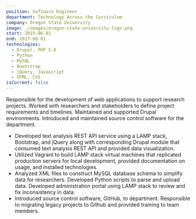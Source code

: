 ```yaml
---
position: Software Engineer
department: Technology Across the Curriculum
company: Oregon State University
image: ./images/oregon-state-university-logo.png
start: 2015-06-01
end: 2017-08-01
technologies:
  - Drupal, PHP 5.6
  - Python
  - MySQL
  - Bootstrap
  - jQuery, Javascript
  - HTML, CSS
isCurrent: false
---
```


Responsible for the development of web applications to support research projects. Worked with researchers and stakeholders to define project requirements and timelines. Maintained and supported Drupal environments. Introduced and maintained source control software for the department.

- Developed text analysis REST API service using a LAMP stack, Bootstrap, and jQuery along with corresponding Drupal module that consumed text analysis REST API and provided data visualization.
- Utilized Vagrant to build LAMP stack virtual machines that replicated production servers for local development, provided documentation on usage, and installed technologies.
- Analyzed XML files to construct MySQL database schema to simplify data for researchers. Developed Python scripts to parse and upload data. Developed administration portal using LAMP stack to review and fix inconsistency in data.
- Introduced source control software, GitHub, to department. Responsible to migrating legacy projects to Github and provided training to team members.
